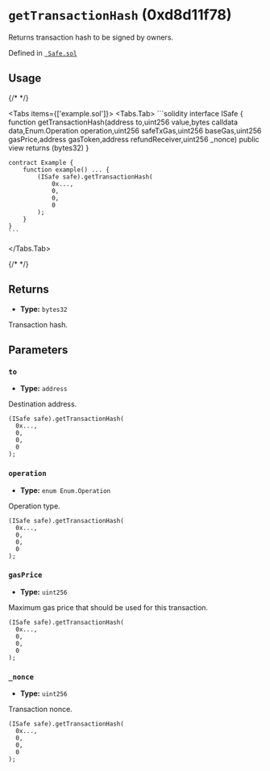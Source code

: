 



# `getTransactionHash` (0xd8d11f78)



Returns transaction hash to be signed by owners.




Defined in [` Safe.sol`](https://github.com/safe-global/safe-smart-account/tree/v1.4.1/contracts/Safe.sol#L427)


## Usage

{/* <!-- vale off --> */}

<Tabs items={['example.sol']}>
  <Tabs.Tab>
    ```solidity
    interface ISafe {
        function getTransactionHash(address to,uint256 value,bytes calldata data,Enum.Operation operation,uint256 safeTxGas,uint256 baseGas,uint256 gasPrice,address gasToken,address refundReceiver,uint256 _nonce) public view returns (bytes32)
    }

    contract Example {
        function example() ... {
            (ISafe safe).getTransactionHash(
                0x...,
                0,
                0,
                0
            );
        }
    }
    ```
  </Tabs.Tab>
</Tabs>

{/* <!-- vale on --> */}

## Returns



  - **Type:** `bytes32`

  Transaction hash.




## Parameters

### `to`

  - **Type:** `address`

  Destination address.

  ```solidity focus=2
  (ISafe safe).getTransactionHash(
    0x...,
    0,
    0,
    0
  );
  ```


### `operation`

  - **Type:** `enum Enum.Operation`

  Operation type.

  ```solidity focus=3
  (ISafe safe).getTransactionHash(
    0x...,
    0,
    0,
    0
  );
  ```


### `gasPrice`

  - **Type:** `uint256`

  Maximum gas price that should be used for this transaction.

  ```solidity focus=4
  (ISafe safe).getTransactionHash(
    0x...,
    0,
    0,
    0
  );
  ```


### `_nonce`

  - **Type:** `uint256`

  Transaction nonce.

  ```solidity focus=5
  (ISafe safe).getTransactionHash(
    0x...,
    0,
    0,
    0
  );
  ```





